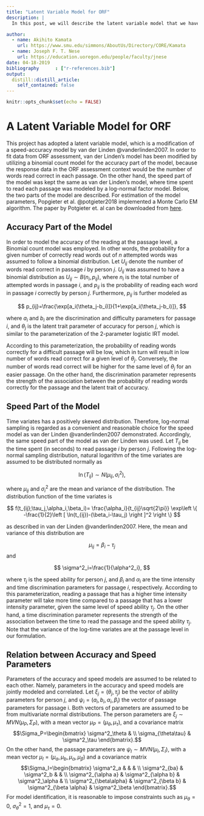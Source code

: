 ```yaml
---
title: "Latent Variable Model for ORF"
description: |
  In this post, we will describe the latent variable model that we have developed and adopted for CORE passages.

author:
  - name: Akihito Kamata
    url: https://www.smu.edu/simmons/AboutUs/Directory/CORE/Kamata
  - name: Joseph F. T. Nese
    url: https://education.uoregon.edu/people/faculty/jnese
date: 04-18-2019
bibliography      : ["r-references.bib"]
output:
  distill::distill_article:
    self_contained: false
---
```


```r
knitr::opts_chunk$set(echo = FALSE)
```


# A Latent Variable Model for ORF
This project has adopted a latent variable model, which is a modification of a speed-accuracy model by van der Linden @vanderlinden2007. In order to fit data from ORF assessment, van der Linden’s model has been modified by utilizing a binomial count model for the accuracy part of the model, because the response data in the ORF assessment context would be the number of words read correct in each passage. On the other hand, the speed part of the model was kept the same as van der Linden’s model, where time spent to read each passage was modeled by a log-normal factor model. Below, the two parts of the model are described. For estimation of the model parameters, Popgieter et al. @potgieter2018 implemented a Monte Carlo EM algorithm. The paper by Potgieter et. al can be downloaded from <a href="https://arxiv.org/abs/1705.10446">here</a>.  

## Accuracy Part of the Model
In order to model the accuracy of the reading at the passage level, a Binomial count model was employed. In other words, the probability for a given number of correctly read words out of $n$ attempted words was assumed to follow a binomial distribution. Let $U_{ij}$ denote the number of words read correct in passage $i$ by person $j$. $U_{ij}$ was assumed to have a binomial distribution as $U_{ij} \sim B(n_i, p_{ij})$, where $n_i$ is the total number of attempted words in passage $i$, and $p_{ij}$ is the probability of reading each word in passage $i$ correctly by person $j$. Furthermore, $p_{ij}$ is further modeled as

$$
    p_{ij}=\frac{\exp[a_i(\theta_j-b_i)]}{1+\exp[a_i(\theta_j-b_i)]},
$$

where $a_i$ and $b_i$ are the discrimination and difficulty parameters for passage $i$, and $\theta_j$ is the latent trait parameter of accuracy for person $j$, which is similar to the parameterization of the 2-parameter logistic IRT model.  

  According to this parameterization, the probability of reading words correctly for a difficult passage will be low, which in turn will result in low number of words read correct for a given level of $\theta_j$. Conversely, the number of words read correct will be higher for the same level of $\theta_j$ for an easier passage. On the other hand, the discrimination parameter represents the strength of the association between the probability of reading words correctly for the passage and the latent trait of accuracy.  

## Speed Part of the Model
Time variates has a positively skewed distribution. Therefore, log-normal sampling is regarded as a convenient and reasonable choice for the speed model as van der Linden @vanderlinden2007 demonstrated. Accordingly, the same speed part of the model as van der Linden was used. Let $T_{ij}$ be the time spent (in seconds) to read passage $i$ by person $j$. Following the log-normal sampling distribution, natural logarithm of the time variates are assumed to be distributed normally as

$$    \ln(T_{ij})\sim N(\mu_{ij},\sigma^2_i),$$

where $\mu_{ij}$ and $\sigma^2_i$ are the mean and variance of the distribution. The distribution function of the time variates is

$$    
f(t_{ij};\tau_j,\alpha_i,\beta_i)= \frac{\alpha_i}{t_{ij}\sqrt{2\pi}} \exp\left \{ -\frac{1}{2}\left [ \ln(t_{ij})-(\beta_i-\tau_j) \right ]^2 \right \}
$$

as described in van der Linden @vanderlinden2007. Here, the mean and variance of this distribution are

$$
    \mu_{ij}=\beta_i-\tau_j
$$
and

$$
    \sigma^2_i=\frac{1}{\alpha^2_i},
$$

where $\tau_j$ is the speed ability for person $j$, and $\beta_i$ and $\alpha_i$ are the time intensity and time discrimination parameters for passage $i$, respectively. According to this parameterization, reading a passage that has a higher time intensity parameter will take more time compared to a passage that has a lower intensity parameter, given the same level of speed ability $\tau_j$. On the other hand, a time discrimination parameter represents the strength of the association between the time to read the passage and the speed ability $\tau_j$. Note that the variance of the log-time variates are at the passage level in our formulation.

## Relation between Accuracy and Speed Parameters
Parameters of the accuracy and speed models are assumed to be related to each other. Namely, parameters in the accuracy and speed models are jointly modeled and correlated. Let $\xi_j=(\theta_j,\tau_j)$ be the vector of ability parameters for person $j$, and $\psi_i=(a_i,b_i,\alpha_i,\beta_i)$ the vector of passage parameters for passage i. Both vectors of parameters are assumed to be from multivariate normal distributions. The person parameters are 
$\xi_j \sim MVN(\mu_P, \Sigma_P)$, with a mean vector $\mu_P=(\mu_\theta, \mu_\tau)$, and a covariance matrix
$$\Sigma_P=\begin{bmatrix}
\sigma^2_\theta & \\ 
 \sigma_{\theta\tau} & \sigma^2_\tau 
\end{bmatrix}.$$
On the other hand, the passage parameters are $\psi_I \sim MVN(\mu_I,\Sigma_I),$ with a mean vector $\mu_I=(\mu_a,\mu_b,\mu_\alpha,\mu_\beta)$ and a covariance matrix
$$\Sigma_I=\begin{bmatrix}
\sigma^2_a &  &  & \\ 
\sigma^2_{ba} & \sigma^2_b &  & \\ 
\sigma^2_{\alpha a} & \sigma^2_{\alpha b} & \sigma^2_\alpha & \\ 
\sigma^2_{\beta\alpha} & \sigma^2_{\beta b} & \sigma^2_{\beta \alpha} & \sigma^2_\beta
\end{bmatrix}.$$
For model identification, it is reasonable to impose constraints such as $\mu_\theta=0$, $\sigma_\theta^2=1$, and $\mu_\tau=0$.